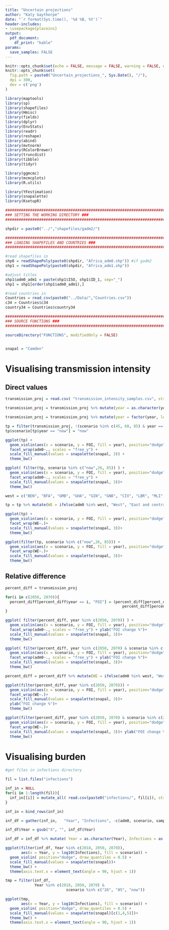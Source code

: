 ```yaml
---
title: "Uncertain projections"
author: "Katy Gaythorpe"
date: "`r format(Sys.time(), '%d %B, %Y')`"
header-includes: 
- \usepackage{placeins}
output: 
  pdf_document:
    df_print: "kable"
params:
  save_samples: FALSE
---
```


```r
knitr::opts_chunk$set(echo = FALSE, message = FALSE, warning = FALSE, error = FALSE)
knitr::opts_chunk$set(
  fig.path = paste0("Uncertain_projections_", Sys.Date(), "/"),
  dpi = 300,
  dev = c('png')
)
```

```r

library(maptools)
library(sp) 
library(shapefiles)
library(Hmisc)
library(fields)
library(dplyr)
library(EnvStats)
library(readr)
library(reshape)
library(abind)
library(mvtnorm)
library(RColorBrewer)
library(truncdist)
library(tibble)
library(tidyr)

library(ggmcmc)
library(mcmcplots)
library(R.utils)

library(YFestimation)
library(snapalette)
library(KsetupR)

#########################################################################################################
### SETTING THE WORKING DIRECTORY ###
#########################################################################################################

shpdir = paste0("../","shapefiles/gadm2/")

#########################################################################################################
### LOADING SHAPEFILES AND COUNTRIES ###
#########################################################################################################

#read shapefiles in
shp0 = readShapePoly(paste0(shpdir, "Africa_adm0.shp")) #if gadm2
shp1 = readShapePoly(paste0(shpdir, "Africa_adm1.shp"))

#adjust titles
shp1$adm0_adm1 = paste(shp1$ISO, shp1$ID_1, sep="_")
shp1 = shp1[order(shp1$adm0_adm1),]

#read countries in
Countries = read_csv(paste0("../Data/","Countries.csv"))
c34 = Countries$c34
country34 = Countries$country34

#########################################################################################################
### SOURCE FUNCTIONS ###
#########################################################################################################

sourceDirectory("FUNCTIONS", modifiedOnly = FALSE)


snapal = "Camden"

```

# Visualising transmission intensity

## Direct values

```r

transmission_proj = read.csv( "transmission_intensity_samples.csv", stringsAsFactors = FALSE)

transmission_proj = transmission_proj %>% mutate(year = as.character(year), scenario = as.character(scenario))

transmission_proj = transmission_proj %>% mutate(year = factor(year, levels = c("now", 2050, 2070)))

tp = filter(transmission_proj, !(scenario %in% c(45, 60, 85) & year == "now"))
tp$scenario[tp$year == "now"] = "now"

```

```r
ggplot(tp) + 
  geom_violin(aes(x = scenario, y = FOI, fill = year), position="dodge", draw_quantiles = 0.5) + 
  facet_wrap(adm0~., scales = "free_y") +
  scale_fill_manual(values = snapalette(snapal, 3)) +
  theme_bw()

```

```r
ggplot( filter(tp, scenario %in% c("now",26, 85)) ) + 
  geom_violin(aes(x = scenario, y = FOI, fill = year), position="dodge", draw_quantiles = 0.5) + 
  facet_wrap(adm0~., scales = "free_y") +
  scale_fill_manual(values = snapalette(snapal, 3))+
  theme_bw()

```


```r

west = c("BEN", "BFA", "GMB", "GHA", "GIN", "GNB", "CIV", "LBR", "MLI", "MRT", "NER", "NGA", "SEN", "SLE", "TGO")

tp = tp %>% mutate(WE = ifelse(adm0 %in% west, "West", "East and central"))

ggplot(tp) + 
  geom_violin(aes(x = scenario, y = FOI, fill = year), position="dodge", draw_quantiles = 0.5) + 
  facet_wrap(WE~.)+
  scale_fill_manual(values = snapalette(snapal, 3))+
  theme_bw()


```

```r

ggplot(filter(tp, scenario %in% c("now",26, 85))) + 
  geom_violin(aes(x = scenario, y = FOI, fill = year), position="dodge", draw_quantiles = 0.5) + 
  facet_wrap(WE~.)+
  scale_fill_manual(values = snapalette(snapal, 3))+
  theme_bw()

```

## Relative difference

```r

percent_diff = transmission_proj

for(i in c(2050, 2070)){
  percent_diff[percent_diff$year == i, "FOI"] = (percent_diff[percent_diff$year == i, "FOI"] - percent_diff[percent_diff$year == "now", "FOI"])/
                                                    percent_diff[percent_diff$year == "now", "FOI"] * 100
}

```


```r

ggplot( filter(percent_diff, year %in% c(2050, 2070)) ) + 
  geom_violin(aes(x = scenario, y = FOI, fill = year), position="dodge", draw_quantiles = 0.5) + 
  facet_wrap(adm0~., scales = "free_y") + ylab("FOI change %")+
  scale_fill_manual(values = snapalette(snapal, 3))+
  theme_bw()


```

```r

ggplot( filter(percent_diff, year %in% c(2050, 2070) & scenario %in% c(26, 85)) ) + 
  geom_violin(aes(x = scenario, y = FOI, fill = year), position="dodge", draw_quantiles = 0.5) + 
  facet_wrap(adm0~., scales = "free_y") + ylab("FOI change %")+
  scale_fill_manual(values = snapalette(snapal, 3))+
  theme_bw()


```

```r

percent_diff = percent_diff %>% mutate(WE = ifelse(adm0 %in% west, "West", "East and central"))

ggplot(filter(percent_diff, year %in% c(2050, 2070))) + 
  geom_violin(aes(x = scenario, y = FOI, fill = year), position="dodge", draw_quantiles = 0.5) + 
  facet_wrap(WE~.)+
  scale_fill_manual(values = snapalette(snapal, 3))+ 
  ylab("FOI change %")+
  theme_bw()

```


```r

ggplot(filter(percent_diff, year %in% c(2050, 2070) & scenario %in% c(26, 85))) + 
  geom_violin(aes(x = scenario, y = FOI, fill = year), position="dodge", draw_quantiles = 0.5) + 
  facet_wrap(WE~.)+
  scale_fill_manual(values = snapalette(snapal, 3))+ ylab("FOI change %")+
  theme_bw()

```

# Visualising burden

```r

#get files in infections directory

fil = list.files("infections")

inf_in = NULL
for(i in 1:length(fil)){
  inf_in[[i]] = mutate_all( read.csv(paste0("infections/", fil[i]), stringsAsFactors = FALSE), as.character)
}

inf_in = bind_rows(inf_in)

inf_df = gather(inf_in,   "Year", "Infections", -c(adm0, scenario, sample))

inf_df$Year = gsub("X", "", inf_df$Year)

inf_df = inf_df %>% mutate( Year = as.character(Year), Infections = as.numeric(Infections))

```


```r

ggplot(filter(inf_df, Year %in% c(2018, 2050, 2070)),
       aes(x = Year, y = log10(Infections), fill = scenario)) + 
  geom_violin( position="dodge", draw_quantiles = 0.5) + 
  scale_fill_manual(values = snapalette(snapal))+
  theme_bw() +
  theme(axis.text.x = element_text(angle = 90, hjust = 1))

```

```r
tmp = filter(inf_df, 
             Year %in% c(2018, 2050, 2070) & 
                           scenario %in% c("26", "85", "now"))

ggplot(tmp,
       aes(x = Year, y = log10(Infections), fill = scenario)) + 
  geom_violin( position="dodge", draw_quantiles = 0.5) + 
  scale_fill_manual(values = snapalette(snapal)[c(1,4,5)])+
  theme_bw() +
  theme(axis.text.x = element_text(angle = 90, hjust = 1))

```